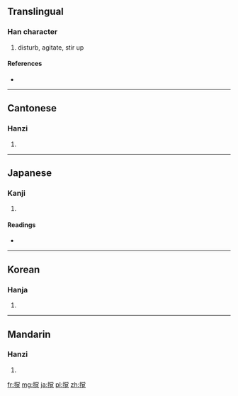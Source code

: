 {{also|攪}}
==Translingual==

===Han character===
{{Han char|rn=64|rad=手|as=12|sn=15|four=|canj=手火月山 (QFBU), X手火月山 (XQFBU)}}

# disturb, agitate, stir up

====References====
* {{Han ref|kx=0457.161|hdz=31963.021|uh=64B9|ud=25785}}

----

==Cantonese==

===Hanzi===
{{yue-hanzi|jyut=|y=gaau2}}

# {{defn|lang=yue|sort=手12}}

----

==Japanese==

===Kanji===
{{ja-kanji|grade=|rs=手12}}

# {{defn|lang=ja|sort=手12}}

====Readings====
* {{ja-readings|on=[[かく]] (kaku), [[こう]] (kō)|kun=[[みだす]] (midasu)}}

----

==Korean==

===Hanja===
{{ko-hanja|hangeul=교|eumhun=|rv=gyo|mr=kyo|y=kyo}}

# {{defn|lang=ko|sort=手12}}

----

==Mandarin==

===Hanzi===
{{cmn-hanzi|pin=[[jiǎo]] ([[jiao3]])|wg=chiao<sup>3</sup>}}

# {{defn|lang=cmn|sort=手12}}

[[fr:撹]]
[[mg:撹]]
[[ja:撹]]
[[pl:撹]]
[[zh:撹]]